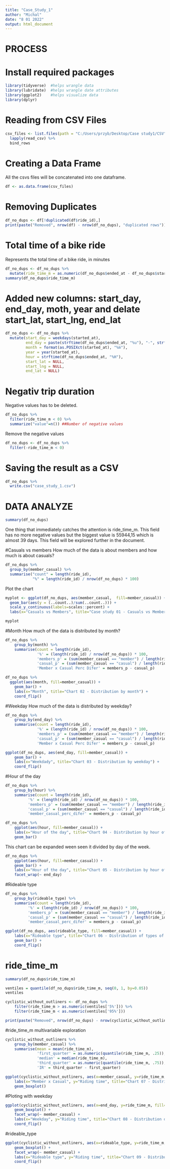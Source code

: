 ---
title: "Case_Study_1"
author: "Michal"
date: "8 01 2022"
output: html_document
---


# PROCESS
# Install required packages
```{r}
library(tidyverse)  #helps wrangle data
library(lubridate)  #helps wrangle date attributes
library(ggplot2)    #helps visualize data
library(dplyr)  
```


# Reading from CSV Files
```{r}
csv_files <- list.files(path = "C:/Users/przyb/Desktop/Case study1/CSV", recursive = TRUE, full.names = TRUE) %>%
  lapply(read_csv) %>%
  bind_rows
```


# Creating a Data Frame
All the csvs files will be concatenated into one dataframe.
```{r}
df <- as.data.frame(csv_files)
```


# Removing Duplicates
```{r}
df_no_dups <- df[!duplicated(df$ride_id),]
print(paste("Removed", nrow(df) - nrow(df_no_dups), "duplicated rows"))
```


# Total time of a bike ride
Represents the total time of a bike ride, in minutes
```{r}
df_no_dups <- df_no_dups %>%
  mutate(ride_time_m = as.numeric(df_no_dups$ended_at - df_no_dups$started_at)/60)
summary(df_no_dups$ride_time_m)
```


# Added new columns: start_day, end_day, moth, year and delate start_lat, start_lng, end_lat
```{r}
df_no_dups <- df_no_dups %>%
  mutate(start_day = weekdays(started_at),
         end_day = paste(strftime(df_no_dups$ended_at, "%u"), "-", strftime(df_no_dups$ended_at, "%a")),
         month = format(as.POSIXct(started_at), "%m"),
         year = year(started_at),
         hour = strftime(df_no_dups$ended_at, "%H"),
         start_lat = NULL,
         start_lng = NULL,
         end_lat = NULL)
```


# Negativ trip duration
  Negative values has to be deleted.
```{r}
df_no_dups %>% 
  filter(ride_time_m < 0) %>% 
  summarize("value"=n()) ##Number of negative values
```
  Remove the negative values
```{r}
df_no_dups <- df_no_dups %>%
  filter(-ride_time_m < 0)
```


# Saving the result as a CSV
```{r}
df_no_dups %>%
  write.csv("case_study_1.csv")
```


# DATA ANALYZE
```{r}
summary(df_no_dups)
```
One thing that immediately catches the attention is ride_time_m. This field has no more negative values but the biggest value is 55944,15 which is almost 39 days. This field will be explored further in the document.


#Casuals vs members
How much of the data is about members and how much is about casuals?
```{r}
df_no_dups %>%
  group_by(member_casual) %>%
  summarise("count" = length(ride_id),
            "%" = length(ride_id) / nrow(df_no_dups) * 100)
```


Plot the chart
```{r}
myplot <- ggplot(df_no_dups, aes(member_casual,  fill=member_casual)) + 
  geom_bar(aes(y = (..count..)/sum(..count..))) +  
  scale_y_continuous(labels=scales::percent) +
  labs(x="Casuals vs Members", title="Case study 01 - Casuals vs Members distribution")

myplot
```


#Month
How much of the data is distributed by month?
```{r}
df_no_dups %>%
    group_by(month) %>%
    summarise(count = length(ride_id),
              '%' = (length(ride_id) / nrow(df_no_dups)) * 100,
              'members_p' = (sum(member_casual == "member") / length(ride_id)) * 100,
              'casual_p' = (sum(member_casual == "casual") / length(ride_id)) * 100,
              'Member x Casual Perc Difer' = members_p - casual_p)
```



```{r}
df_no_dups %>%
  ggplot(aes(month, fill=member_casual)) +
    geom_bar() +
    labs(x="Month", title="Chart 02 - Distribution by month") +
    coord_flip()
```


#Weekday
How much of the data is distributed by weekday?
```{r}
df_no_dups %>%
    group_by(end_day) %>% 
    summarise(count = length(ride_id),
              '%' = (length(ride_id) / nrow(df_no_dups)) * 100,
              'members_p' = (sum(member_casual == "member") / length(ride_id)) * 100,
              'casual_p' = (sum(member_casual == "casual") / length(ride_id)) * 100,
              'Member x Casual Perc Difer' = members_p - casual_p)
```


```{r}
ggplot(df_no_dups, aes(end_day, fill=member_casual)) +
    geom_bar() +
    labs(x="Weekdady", title="Chart 03 - Distribution by weekday") +
    coord_flip()
```


#Hour of the day
```{r}
df_no_dups %>%
    group_by(hour) %>% 
    summarise(count = length(ride_id),
          '%' = (length(ride_id) / nrow(df_no_dups)) * 100,
          'members_p' = (sum(member_casual == "member") / length(ride_id)) * 100,
          'casual_p' = (sum(member_casual == "casual") / length(ride_id)) * 100,
          'member_casual_perc_difer' = members_p - casual_p)
```


```{r}
df_no_dups %>%
    ggplot(aes(hour, fill=member_casual)) +
    labs(x="Hour of the day", title="Chart 04 - Distribution by hour of the day") +
    geom_bar()
```


This chart can be expanded ween seen it divided by day of the week.
```{r}
df_no_dups %>%
    ggplot(aes(hour, fill=member_casual)) +
    geom_bar() +
    labs(x="Hour of the day", title="Chart 05 - Distribution by hour of the day divided by weekday") +
    facet_wrap(~ end_day)
```


#Rideable type
```{r}
df_no_dups %>%
    group_by(rideable_type) %>% 
    summarise(count = length(ride_id),
          '%' = (length(ride_id) / nrow(df_no_dups)) * 100,
          'members_p' = (sum(member_casual == "member") / length(ride_id)) * 100,
          'casual_p' = (sum(member_casual == "casual") / length(ride_id)) * 100,
          'member_casual_perc_difer' = members_p - casual_p)
```


```{r}
ggplot(df_no_dups, aes(rideable_type, fill=member_casual)) +
    labs(x="Rideable type", title="Chart 06 - Distribution of types of bikes") +
    geom_bar() +
    coord_flip()
```


# ride_time_m
```{r}
summary(df_no_dups$ride_time_m)
```


```{r}
ventiles = quantile(df_no_dups$ride_time_m, seq(0, 1, by=0.05))
ventiles
```


```{r}
cyclistic_without_outliners <- df_no_dups %>% 
    filter(ride_time_m > as.numeric(ventiles['5%'])) %>%
    filter(ride_time_m < as.numeric(ventiles['95%']))

print(paste("Removed", nrow(df_no_dups) - nrow(cyclistic_without_outliners), "rows as outliners" ))
```


#ride_time_m multivariable exploration
```{r}
cyclistic_without_outliners %>% 
    group_by(member_casual) %>% 
    summarise(mean = mean(ride_time_m),
              'first_quarter' = as.numeric(quantile(ride_time_m, .25)),
              'median' = median(ride_time_m),
              'third_quarter' = as.numeric(quantile(ride_time_m, .75)),
              'IR' = third_quarter - first_quarter)
```


```{r}
ggplot(cyclistic_without_outliners, aes(x=member_casual, y=ride_time_m, fill=member_casual)) +
    labs(x="Member x Casual", y="Riding time", title="Chart 07 - Distribution of Riding time for Casual x Member") +
    geom_boxplot()
```


#Ploting with weekday
```{r}
ggplot(cyclistic_without_outliners, aes(x=end_day, y=ride_time_m, fill=member_casual)) +
    geom_boxplot() +
    facet_wrap(~ member_casual) +
    labs(x="Weekday", y="Riding time", title="Chart 08 - Distribution of Riding time for day of the week") +
    coord_flip()
```


#rideable_type
```{r}
ggplot(cyclistic_without_outliners, aes(x=rideable_type, y=ride_time_m, fill=member_casual)) +
    geom_boxplot() +
    facet_wrap(~ member_casual) +
    labs(x="Rideable type", y="Riding time", title="Chart 09 - Distribution of Riding time for rideeable type") +
    coord_flip()
```

